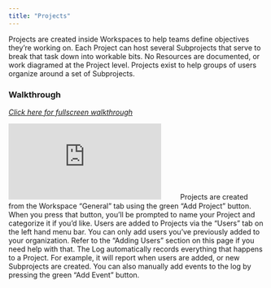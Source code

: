 ```yaml
---
title: "Projects"
---
```

Projects are created inside Workspaces to help teams define objectives they’re working on. Each Project can host several Subprojects that serve to break that task down into workable bits. No Resources are documented, or work diagramed at the Project level. Projects exist to help groups of users organize around a set of Subprojects. 

### Walkthrough

*[Click here for fullscreen walkthrough](https://supademo.com/demo/jCJZswgtim66hvVbn7IV1)*
<iframe src="https://supademo.com/embed/jCJZswgtim66hvVbn7IV1" frameborder="0" webkitallowfullscreen="true" mozallowfullscreen="true" allowfullscreen style={{"width":"719px","height":"500px","border":"none"}}></iframe>
ㅤ
ㅤ
<AccordionGroup>
<Accordion title="Creating a Project">
Projects are created from the Workspace “General” tab using the green “Add Project” button. When you press that button, you’ll be prompted to name your Project and categorize it if you’d like. 
</Accordion>

<Accordion title="Adding users to a Project">
Users are added to Projects via the “Users” tab on the left hand menu bar. You can only add users you’ve previously added to your organization. Refer to the “Adding Users” section on this page if you need help with that. 
</Accordion>
  
<Accordion title="Event Log">
The Log automatically records everything that happens to a Project. For example, it will report when users are added, or new Subprojects are created. You can also manually add events to the log by pressing the green “Add Event” button. 
</Accordion>
</AccordionGroup>
